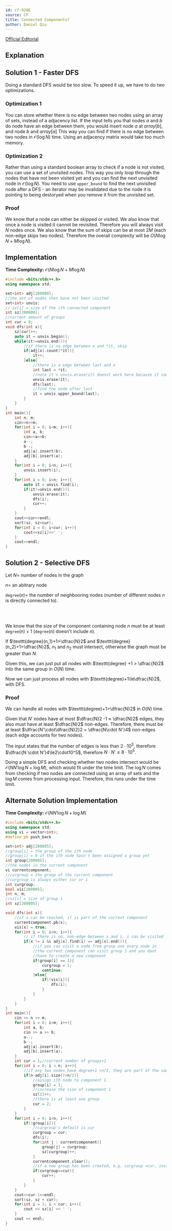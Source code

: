 ```yaml
---
id: cf-920E
source: CF
title: Connected Components?
author: Daniel Qiu
---
```



[Official Editorial](https://codeforces.com/blog/entry/57516)


## Explanation
## Solution 1 - Faster DFS

Doing a standard DFS would be too slow. To speed it up, we have to do two
optimizations.

### Optimization 1

You can store whether there is no edge between two nodes using an array of sets, instead of a adjacency list. If the input tells you that nodes $a$ and $b$ do node have an edge between them, you would insert node $a$ at $array[b]$, and node $b$ and $array[a]$ 
This way you can find if there is no edge between two nodes in
$\mathcal{O}(\log N)$ time. Using an adjacency matrix would take too much
memory.

### Optimization 2

Rather than using a standard boolean array to check if a node is not visited, you
can use a set of unvisited nodes. This way you only loop through the nodes that
have not been visited yet and you can find the next unvisited node in $\mathcal{O}(\log N)$. You need to use ```upper_bound``` to find
the next unvisited node after a DFS - an  iterator may be invalidated due to the
node it is pointing to being destoryed when you remove it from the unvisited set.

### Proof

We know that a node can either be skipped or visited. We also know that once a
node is visited it cannot be revisited. Therefore you will always visit $N$ nodes once. We also know that the sum of skips can be at most $2M$ (each        
non-edge skips two nodes). Therefore the overall complexity will be
$O(N\log N+M\log N)$.

<LanguageSection>
<CPPSection>

## Implementation
**Time Complexity:** $\mathcal{O}(N\log N+M\log N)$

```cpp
#include <bits/stdc++.h>
using namespace std;

set<int> adj[200000];
//the set of nodes that have not been visited
set<int> unvis;
// sz[i] = size of the ith connected component
int sz[200000];
//current amount of groups
int cur = 0;
void dfs(int x){
	sz[cur]++;
	auto it = unvis.begin();
	while(it!=unvis.end()){
		//if there is no edge between x and *it, skip
		if(adj[x].count(*it)){
			it++;
		}else{
			//there is a edge between last and x
			int last = *it;
			//note it = unvis.erase(it) doenst work here because it could be erased later
			unvis.erase(it);
			dfs(last);
			//find the node after last
			it = unvis.upper_bound(last);
		}
	}
}
int main(){
	int n, m;
	cin>>n>>m;
	for(int i = 0; i<m; i++){
		int a, b;
		cin>>a>>b;
		a--;
		b--;
		adj[a].insert(b);
		adj[b].insert(a);
	}
	for(int i = 0; i<n; i++){
		unvis.insert(i);
	}
	for(int i = 0; i<n; i++){
		auto it = unvis.find(i);
		if(it!=unvis.end()){
			unvis.erase(it);
			dfs(i);
			cur++;
		}
	}
	cout<<cur<<endl;
	sort(sz, sz+cur);
	for(int i = 0; i<cur; i++){
		cout<<sz[i]<<' ';
	}
	cout<<endl;
}
```
</CPPSection>
</LanguageSection>

## Solution 2 - Selective DFS

Let $N =$ number of nodes in the graph

$n =$ an abitrary node 

$\texttt{degree}(n)=$ the number of neighbooring nodes (number of different nodes $n$ is directly connected to). 

<br></br>

We know that the size of the component containing node $n$ must be at least
$\texttt{degree}(n)+1$ ($\texttt{degree}(n)$ doesn't include $n$).

If $\texttt{degree}(n_1)+1>\dfrac{N}2$ and $\texttt{degree}(n_2)+1>\dfrac{N}2$, 
$n_1$ and $n_2$ must intersect, otherwise the graph must be greater than $N$.  

Given this, we can just put all nodes with $\texttt{degree} +1 > \dfrac{N}2$
into the same group in $O(N)$ time.

Now we can just process all nodes with $\texttt{degree}+1\le\dfrac{N}2$, with DFS.

### Proof

We can handle all nodes with $\texttt{degree}+1>\dfrac{N}2$ in $O(N)$ time. 

Given that $N'$ nodes have at most $\dfrac{N}2 -1 ≈ \dfrac{N}2$ edges, they also must have at least $\dfrac{N}2$ non-edges. Therefore, there must be at least $\dfrac{N'\cdot\dfrac{N}2}2 = \dfrac{N\cdot N'}4$ non-edges (each edge accounts for two nodes).

The input states that the number of edges is less than $2 \cdot 10^5$, therefore $\dfrac{N \cdot N'}4\le2\cdot10^5$, therefore $N \cdot N' \le8\cdot10^5$. 

Doing a simple DFS and checking whether two nodes intersect would be $\mathcal{O}(NN' \log N+ \log M)$, which would fit under the time limit. The $\log N$ comes from checking if two nodes are connected using an array of sets and the $\log M$ comes from processing input. Therefore, this runs under the time limit.


<LanguageSection>

<CPPSection>

## Alternate Solution Implementation
**Time Complexity:** $\mathcal{O}(NN' \log N+ \log M)$
```cpp
#include <bits/stdc++.h>
using namespace std;
using vi = vector<int>;
#define pb push_back

set<int> adj[200005];
//group[i] = the group of the ith node
//group[i] = 0 if the ith node hasn't been assigned a group yet
int group[200005];
//the nodes in the current component
vi currentcomponent;
//curgroup = the group of the current component
//curgroup is always either cur or 1
int curgroup;
bool vis[200005];
int n, m;
//sz[i] = size of group i
int sz[200005];

void dfs(int x){
	//if x can be reached, it is part of the current component
	currentcomponent.pb(x);
	vis[x] = true;
	for(int i = 0; i<n; i++){
		// if there is no, non-edge between x and i, i can be visited
		if(x != i && adj[x].find(i) == adj[x].end()){
			//if you can visit a node from group one every node in
			//the current component can visit group 1 and you dont
			//have to create a new component
			if(group[i] == 1){
				curgroup = 1;
				continue;
			}else{
				if(!vis[i]){
					dfs(i);
				}
			}
		}
	}
}
int main(){
	cin >> n >> m;
	for(int i = 0; i<m; i++){
		int a, b;
		cin >> a >> b;
		a--;
		b--;
		adj[a].insert(b);
		adj[b].insert(a);
	}
	int cur = 1;//current number of groups+1
	for(int i = 0; i < n; i++){
		//if any two nodes have degree+1 >n/2, they are part of the same component
		if(n-adj[i].size()>n/2){
			//assign ith node to component 1
			group[i] = 1;
			//increase the size of component 1
			sz[1]++;
			//there is at least one group
			cur = 2;
		}
	}
	for(int i = 0; i<n; i++){
		if(!group[i]){
			//curgroup's default is cur
			curgroup = cur;
			dfs(i);
			for(int j : currentcomponent){
				group[j] = curgroup;
				sz[curgroup]++;
			}
			currentcomponent.clear();
			//if a new group has been created, e.g. curgroup =cur, increase cur
			if(curgroup==cur){
				cur++;
			}
		}
	}
	cout<<cur-1<<endl;
	sort(sz, sz + cur);
	for(int i = 1; i < cur; i++){
		cout << sz[i] << ' ';
	}
	cout << endl;
}

```
</CPPSection>

</LanguageSection>
